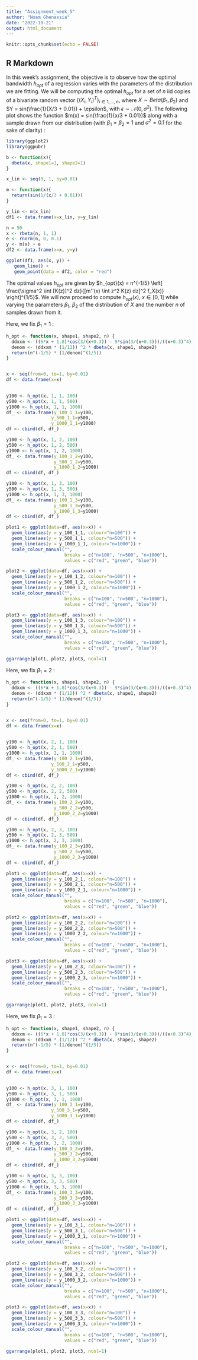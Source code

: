 ```yaml
---
title: "Assignment_week_5"
author: "Noam Ghenassia"
date: "2022-10-21"
output: html_document
---
```


```r
knitr::opts_chunk$set(echo = FALSE)
```

## R Markdown

In this week's assignment, the objective is to observe how the optimal bandwidth $h_{opt}$ of a regression varies with the parameters of the distribution we are fitting. We will be computing the optimal $h_{opt}$ for a set of $n$ iid copies of a bivariate random vector $\{(X_i, Y_i)^T\}_{i \in 1,...,n}$, where $X \sim Beta(\beta_1, \beta_2)$ and $Y = sin(\frac{1}{X/3 + 0.01}) + \epsilon$, with $\epsilon \sim \mathcal{N}(0, \sigma^2)$. The following plot shows the function $m(x) = sin(\frac{1}{x/3 + 0.01})$ along with a sample drawn from our distribution (with $\beta_1 = \beta_2 = 1$ and $\sigma^2=0.1$ for the sake of clarity) :

```r
library(ggplot2)
library(ggpubr)

b <- function(x){
  dbeta(x, shape1=1, shape2=1)
}

x_lin <- seq(0, 1, by=0.01)

m <- function(x){
  return(sin(1/(x/3 + 0.01)))
}

y_lin <- m(x_lin)
df1 <- data.frame(x=x_lin, y=y_lin)

n = 50
x <- rbeta(n, 1, 1)
e <- rnorm(n, 0, 0.1)
y <- m(x) + e
df2 <- data.frame(x=x, y=y)

ggplot(df1, aes(x, y)) + 
   geom_line() +
   geom_point(data = df2, color = "red")
```

The optimal values $h_{opt}$ are given by $h_{opt}(x) = n^{-1/5} \left[ \frac{\sigma^2 \int [K(z)]^2 dz}{[m''(x) \int z^2 K(z) dz]^2 f_X(x)} \right]^{1/5}$. We will now proceed to compute $h_{opt}(x)$, $x \in [0, 1]$ while varying the parameters $\beta_1$, $\beta_2$ of the distribution of $X$ and the number $n$ of samples drawn from it.

Here, we fix $\beta_1 = 1$ :

```r

h_opt <- function(x, shape1, shape2, n) {
  ddxxm <- ((6*x + 1.8)*cos(3/(x+0.3)) - 9*sin(3/(x+0.3)))/((x+0.3)^4)
  denom <- (ddxxm * (1/12)) ^2 * dbeta(x, shape1, shape2)
  return(n^(-1/5) * (1/denom)^(1/5))
}


x <- seq(from=0, to=1, by=0.01)
df <- data.frame(x=x)

  
y100 <- h_opt(x, 1, 1, 100)
y500 <- h_opt(x, 1, 1, 500)
y1000 <- h_opt(x, 1, 1, 1000)
df_ <- data.frame(y_100_1_1=y100,
                 y_500_1_1=y500,
                 y_1000_1_1=y1000)
df <- cbind(df, df_)

y100 <- h_opt(x, 1, 2, 100)
y500 <- h_opt(x, 1, 2, 500)
y1000 <- h_opt(x, 1, 2, 1000)
df_ <- data.frame(y_100_1_2=y100,
                  y_500_1_2=y500,
                  y_1000_1_2=y1000)
df <- cbind(df, df_)

y100 <- h_opt(x, 1, 3, 100)
y500 <- h_opt(x, 1, 3, 500)
y1000 <- h_opt(x, 1, 3, 1000)
df_ <- data.frame(y_100_1_3=y100,
                  y_500_1_3=y500,
                  y_1000_1_3=y1000)
df <- cbind(df, df_)

plot1 <- ggplot(data=df, aes(x=x)) + 
  geom_line(aes(y = y_100_1_1, colour="n=100")) + 
  geom_line(aes(y = y_500_1_1, colour="n=500")) +
  geom_line(aes(y = y_1000_1_1, colour="n=1000")) +
  scale_colour_manual("", 
                      breaks = c("n=100", "n=500", "n=1000"),
                      values = c("red", "green", "blue"))

plot2 <- ggplot(data=df, aes(x=x)) + 
  geom_line(aes(y = y_100_1_2, colour="n=100")) + 
  geom_line(aes(y = y_500_1_2, colour="n=500")) +
  geom_line(aes(y = y_1000_1_2, colour="n=1000")) +
  scale_colour_manual("", 
                      breaks = c("n=100", "n=500", "n=1000"),
                      values = c("red", "green", "blue"))

plot3 <- ggplot(data=df, aes(x=x)) + 
  geom_line(aes(y = y_100_1_3, colour="n=100")) + 
  geom_line(aes(y = y_500_1_3, colour="n=500")) +
  geom_line(aes(y = y_1000_1_3, colour="n=1000")) +
  scale_colour_manual("", 
                      breaks = c("n=100", "n=500", "n=1000"),
                      values = c("red", "green", "blue"))

ggarrange(plot1, plot2, plot3, ncol=1)
```

Here, we fix $\beta_1 = 2$ :

```r
h_opt <- function(x, shape1, shape2, n) {
  ddxxm <- ((6*x + 1.8)*cos(3/(x+0.3)) - 9*sin(3/(x+0.3)))/((x+0.3)^4)
  denom <- (ddxxm * (1/12)) ^2 * dbeta(x, shape1, shape2)
  return(n^(-1/5) * (1/denom)^(1/5))
}


x <- seq(from=0, to=1, by=0.01)
df <- data.frame(x=x)

  
y100 <- h_opt(x, 2, 1, 100)
y500 <- h_opt(x, 2, 1, 500)
y1000 <- h_opt(x, 2, 1, 1000)
df_ <- data.frame(y_100_2_1=y100,
                 y_500_2_1=y500,
                 y_1000_2_1=y1000)
df <- cbind(df, df_)

y100 <- h_opt(x, 2, 2, 100)
y500 <- h_opt(x, 2, 2, 500)
y1000 <- h_opt(x, 2, 2, 1000)
df_ <- data.frame(y_100_2_2=y100,
                  y_500_2_2=y500,
                  y_1000_2_2=y1000)
df <- cbind(df, df_)

y100 <- h_opt(x, 2, 3, 100)
y500 <- h_opt(x, 2, 3, 500)
y1000 <- h_opt(x, 2, 3, 1000)
df_ <- data.frame(y_100_2_3=y100,
                  y_500_2_3=y500,
                  y_1000_2_3=y1000)
df <- cbind(df, df_)

plot1 <- ggplot(data=df, aes(x=x)) + 
  geom_line(aes(y = y_100_2_1, colour="n=100")) + 
  geom_line(aes(y = y_500_2_1, colour="n=500")) +
  geom_line(aes(y = y_1000_2_1, colour="n=1000")) +
  scale_colour_manual("", 
                      breaks = c("n=100", "n=500", "n=1000"),
                      values = c("red", "green", "blue"))

plot2 <- ggplot(data=df, aes(x=x)) + 
  geom_line(aes(y = y_100_2_2, colour="n=100")) + 
  geom_line(aes(y = y_500_2_2, colour="n=500")) +
  geom_line(aes(y = y_1000_2_2, colour="n=1000")) +
  scale_colour_manual("", 
                      breaks = c("n=100", "n=500", "n=1000"),
                      values = c("red", "green", "blue"))

plot3 <- ggplot(data=df, aes(x=x)) + 
  geom_line(aes(y = y_100_2_3, colour="n=100")) + 
  geom_line(aes(y = y_500_2_3, colour="n=500")) +
  geom_line(aes(y = y_1000_2_3, colour="n=1000")) +
  scale_colour_manual("", 
                      breaks = c("n=100", "n=500", "n=1000"),
                      values = c("red", "green", "blue"))

ggarrange(plot1, plot2, plot3, ncol=1)
```

Here, we fix $\beta_1 = 3$ :

```r
h_opt <- function(x, shape1, shape2, n) {
  ddxxm <- ((6*x + 1.8)*cos(3/(x+0.3)) - 9*sin(3/(x+0.3)))/((x+0.3)^4)
  denom <- (ddxxm * (1/12)) ^2 * dbeta(x, shape1, shape2)
  return(n^(-1/5) * (1/denom)^(1/5))
}


x <- seq(from=0, to=1, by=0.01)
df <- data.frame(x=x)

  
y100 <- h_opt(x, 3, 1, 100)
y500 <- h_opt(x, 3, 1, 500)
y1000 <- h_opt(x, 3, 1, 1000)
df_ <- data.frame(y_100_3_1=y100,
                 y_500_3_1=y500,
                 y_1000_3_1=y1000)
df <- cbind(df, df_)

y100 <- h_opt(x, 3, 2, 100)
y500 <- h_opt(x, 3, 2, 500)
y1000 <- h_opt(x, 3, 2, 1000)
df_ <- data.frame(y_100_3_2=y100,
                  y_500_3_2=y500,
                  y_1000_3_2=y1000)
df <- cbind(df, df_)

y100 <- h_opt(x, 3, 3, 100)
y500 <- h_opt(x, 3, 3, 500)
y1000 <- h_opt(x, 3, 3, 1000)
df_ <- data.frame(y_100_3_3=y100,
                  y_500_3_3=y500,
                  y_1000_3_3=y1000)
df <- cbind(df, df_)

plot1 <- ggplot(data=df, aes(x=x)) + 
  geom_line(aes(y = y_100_3_1, colour="n=100")) + 
  geom_line(aes(y = y_500_3_1, colour="n=500")) +
  geom_line(aes(y = y_1000_3_1, colour="n=1000")) +
  scale_colour_manual("", 
                      breaks = c("n=100", "n=500", "n=1000"),
                      values = c("red", "green", "blue"))

plot2 <- ggplot(data=df, aes(x=x)) + 
  geom_line(aes(y = y_100_3_2, colour="n=100")) + 
  geom_line(aes(y = y_500_3_2, colour="n=500")) +
  geom_line(aes(y = y_1000_3_2, colour="n=1000")) +
  scale_colour_manual("", 
                      breaks = c("n=100", "n=500", "n=1000"),
                      values = c("red", "green", "blue"))

plot3 <- ggplot(data=df, aes(x=x)) + 
  geom_line(aes(y = y_100_3_3, colour="n=100")) + 
  geom_line(aes(y = y_500_3_3, colour="n=500")) +
  geom_line(aes(y = y_1000_3_3, colour="n=1000")) +
  scale_colour_manual("", 
                      breaks = c("n=100", "n=500", "n=1000"),
                      values = c("red", "green", "blue"))

ggarrange(plot1, plot2, plot3, ncol=1)
```
